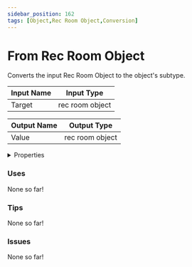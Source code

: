 ```yaml
---
sidebar_position: 162
tags: [Object,Rec Room Object,Conversion]
---
```


# From Rec Room Object

Converts the input Rec Room Object to the object's subtype.




<EsbSvg />

| Input Name | Input Type |
|-----------|-----------|
| Target | rec room object |

| Output Name | Output Type |
|-----------|-----------|
| Value | rec room object |


<details>
  <summary>Properties</summary>
  <div>
    <div>
    <table>
      <thead>
        <tr>
          <th>Is beta required?</th>
          <th>❌</th>
        </tr>
        <tr>
          <th>Is this chip a trolling risk?</th>
          <th>❌</th>
        </tr>
        <tr>
          <th>Chip UUID</th>
          <th>7ff685a6-f59c-4c6c-b559-f343d81ea1d4</th>
        </tr>
      </thead>
    </table>
    </div>
  </div>
</details>

### Uses

None so far!

### Tips

None so far!

### Issues

None so far!
